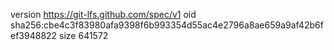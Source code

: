 version https://git-lfs.github.com/spec/v1
oid sha256:cbe4c3f83980afa9398f6b993354d55ac4e2796a8ae659a9af42b6fef3948822
size 641572

